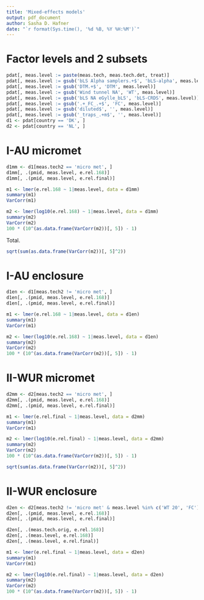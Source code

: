 ```yaml
---
title: 'Mixed-effects models'
output: pdf_document
author: Sasha D. Hafner
date: "`r format(Sys.time(), '%d %B, %Y %H:%M')`"
---
```


# Factor levels and 2 subsets

```r
pdat[, meas.level := paste(meas.tech, meas.tech.det, treat)]
pdat[, meas.level := gsub('bLS Alpha samplers.+$', 'bLS-alpha', meas.level)]
pdat[, meas.level := gsub('DTM.+$', 'DTM', meas.level)]
pdat[, meas.level := gsub('Wind tunnel NA', 'WT', meas.level)]
pdat[, meas.level := gsub('bLS NA eGylle_bLS', 'bLS-CRDS', meas.level)]
pdat[, meas.level := gsub('.+_FC_.+$', 'FC', meas.level)]
pdat[, meas.level := gsub('diluted$', '', meas.level)]
pdat[, meas.level := gsub('_traps_.+m$', '', meas.level)]
d1 <- pdat[country == 'DK', ]
d2 <- pdat[country == 'NL', ]
```

# I-AU micromet

```r
d1mm <- d1[meas.tech2 == 'micro met', ]
d1mm[, .(pmid, meas.level, e.rel.168)]
d1mm[, .(pmid, meas.level, e.rel.final)]
```

```r
m1 <- lmer(e.rel.168 ~ 1|meas.level, data = d1mm)
summary(m1)
VarCorr(m1)
```

```r
m2 <- lmer(log10(e.rel.168) ~ 1|meas.level, data = d1mm)
summary(m2)
VarCorr(m2)
100 * (10^(as.data.frame(VarCorr(m2))[, 5]) - 1)
```

Total.

```r
sqrt(sum(as.data.frame(VarCorr(m2))[, 5]^2))
```


# I-AU enclosure

```r
d1en <- d1[meas.tech2 != 'micro met', ]
d1en[, .(pmid, meas.level, e.rel.168)]
d1en[, .(pmid, meas.level, e.rel.final)]
```

```r
m1 <- lmer(e.rel.168 ~ 1|meas.level, data = d1en)
summary(m1)
VarCorr(m1)
```

```r
m2 <- lmer(log10(e.rel.168) ~ 1|meas.level, data = d1en)
summary(m2)
VarCorr(m2)
100 * (10^(as.data.frame(VarCorr(m2))[, 5]) - 1)
```

# II-WUR micromet

```r
d2mm <- d2[meas.tech2 == 'micro met', ]
d2mm[, .(pmid, meas.level, e.rel.168)]
d2mm[, .(pmid, meas.level, e.rel.final)]
```

```r
m1 <- lmer(e.rel.final ~ 1|meas.level, data = d2mm)
summary(m1)
VarCorr(m1)
```

```r
m2 <- lmer(log10(e.rel.final) ~ 1|meas.level, data = d2mm)
summary(m2)
VarCorr(m2)
100 * (10^(as.data.frame(VarCorr(m2))[, 5]) - 1)
```

```r
sqrt(sum(as.data.frame(VarCorr(m2))[, 5]^2))
```

# II-WUR enclosure

```r
d2en <- d2[meas.tech2 != 'micro met' & meas.level %in% c('WT 20', 'FC') & !grepl('diluted', treat), ]
d2en[, .(pmid, meas.level, e.rel.168)]
d2en[, .(pmid, meas.level, e.rel.final)]
```

```r
d2en[, .(meas.tech.orig, e.rel.168)]
d2en[, .(meas.level, e.rel.168)]
d2en[, .(meas.level, e.rel.final)]
```

```r
m1 <- lmer(e.rel.final ~ 1|meas.level, data = d2en)
summary(m1)
VarCorr(m1)
```

```r
m2 <- lmer(log10(e.rel.final) ~ 1|meas.level, data = d2en)
summary(m2)
VarCorr(m2)
100 * (10^(as.data.frame(VarCorr(m2))[, 5]) - 1)
```

